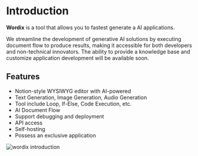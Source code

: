 
# Introduction

**Wordix** is a tool that allows you to fastest generate a AI applications.

We streamline the development of generative AI solutions by executing document flow to produce results, making it accessible for both developers and non-technical innovators. 
The ability to provide a knowledge base and customize application development will be available soon.


## Features

- Notion-style WYSIWYG editor with AI-powered
- Text Generation, Image Generation, Audio Generation
- Tool include Loop, If-Else, Code Execution, etc.
- AI Document Flow
- Support debugging and deployment
- API access
- Self-hosting
- Possess an exclusive application

<Bleed>![wordix introduction](/introduction.png)</Bleed>
